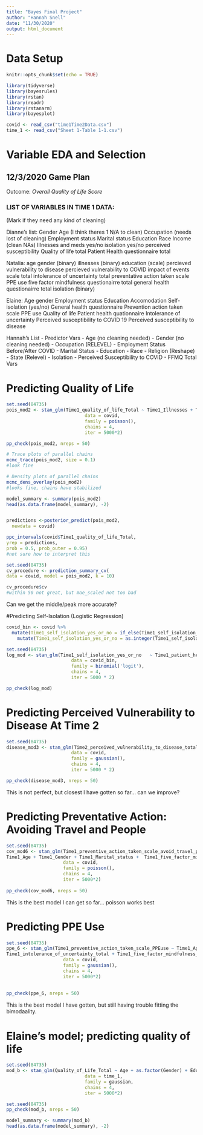 ```yaml
---
title: "Bayes Final Project"
author: "Hannah Snell"
date: "11/30/2020"
output: html_document
---
```

# Data Setup 
```r
knitr::opts_chunk$set(echo = TRUE)

library(tidyverse)
library(bayesrules)
library(rstan)
library(readr)
library(rstanarm)
library(bayesplot)
```

```r
covid <- read_csv("time1Time2Data.csv")
time_1 <- read_csv("Sheet 1-Table 1-1.csv")
```


# Variable EDA and Selection  

## 12/3/2020 Game Plan

Outcome: _Overall Quality of Life Score_

### LIST OF VARIABLES IN TIME 1 DATA: 
(Mark if they need any kind of cleaning)



Dianne's list:
Gender
Age (I think theres 1 N/A to clean)
Occupation (needs lost of cleaning)
Employment status
Marital status
Education
Race
Income (clean NAs)
Illnesses and meds yes/no
isolation yes/no
perceived susceptibility
Quality of life total
Patient Health questionnaire total



Natalia:
age 
gender (binary)
illnesses (binary)
education (scale)
percieved vulnerability to disease
percieved vulnerability to COVID
impact of events scale total
intolerance of uncertainty total
preventative action taken scale PPE use
five factor mindfulness questionairre total
general health questionairre total
isolation (binary)

Elaine: 
Age
gender 
Employment status
Education 
Accomodation 
Self-isolation (yes/no)
General health questionnaire 
Prevention action taken scale PPE use 
Quality of life 
Patient health quationnaire 
Intolerance of uncertainty 
Perceived susceptibility to COVID 19 
Perceived susceptibility to disease 










Hannah's List - Predictor Vars
- Age (no cleaning needed)
- Gender (no cleaning needed) 
- Occupation (RELEVEL)
- Employment Status Before/After COVID
- Marital Status
- Education
- Race
- Religion (Reshape)
- State (Relevel)
- Isolation
- Perceived Susceptibility to COVID
- FFMQ Total Vars 

# Predicting Quality of Life 

```r
set.seed(84735)
pois_mod2 <- stan_glm(Time1_quality_of_life_Total ~ Time1_Illnesses + Time1_general_health_quetionnaire_total + Time1_five_factor_mindfulness_questionnaire_total + Time1_Illnesses*Time1_general_health_quetionnaire_total + Time1_general_health_quetionnaire_total*Time1_five_factor_mindfulness_questionnaire_total + Time1_five_factor_mindfulness_questionnaire_total*Time1_Illnesses, 
                             data = covid,
                             family = poisson(),
                             chains = 4,
                             iter = 5000*2)

pp_check(pois_mod2, nreps = 50)

# Trace plots of parallel chains
mcmc_trace(pois_mod2, size = 0.1)
#look fine

# Density plots of parallel chains
mcmc_dens_overlay(pois_mod2)
#looks fine, chains have stabilized

model_summary <- summary(pois_mod2)
head(as.data.frame(model_summary), -2)


predictions <-posterior_predict(pois_mod2,
  newdata = covid)

ppc_intervals(covid$Time1_quality_of_life_Total,
yrep = predictions,
prob = 0.5, prob_outer = 0.95)
#not sure how to interpret this

set.seed(84735)
cv_procedure <- prediction_summary_cv(
data = covid, model = pois_mod2, k = 10)

cv_procedure$cv
#within 50 not great, but mae_scaled not too bad
```

Can we get the middle/peak more accurate?

#Predicting Self-Isolation (Logistic Regression)

```r
covid_bin <- covid %>%
  mutate(Time1_self_isolation_yes_or_no = if_else(Time1_self_isolation_yes_or_no == '1', '0', '1')) %>%
    mutate(Time1_self_isolation_yes_or_no = as.integer(Time1_self_isolation_yes_or_no))

set.seed(84735)
log_mod <- stan_glm(Time1_self_isolation_yes_or_no   ~ Time1_patient_health_questionnaire_total +  Time1_impact_of_events_scale_total + Time1_patient_health_questionnaire_total*Time1_impact_of_events_scale_total ,
                        data = covid_bin,
                        family = binomial('logit'),
                        chains = 4,
                        iter = 5000 * 2)

pp_check(log_mod)
```


# Predicting Perceived Vulnerability to Disease At Time 2

```r
set.seed(84735)
disease_mod3 <- stan_glm(Time2_perceived_vulnerability_to_disease_total ~ Time2_Illnesses + Time2_Meds + Time2_intolerance_of_uncertainty_total + Time2_impact_of_events_scale_total + Time2_Illnesses*Time2_Meds + Time2_intolerance_of_uncertainty_total*Time2_impact_of_events_scale_total,
                        data = covid,
                        family = gaussian(),
                        chains = 4,
                        iter = 5000 * 2)

pp_check(disease_mod3, nreps = 50)
```

This is not perfect, but closest I have gotten so far... can we improve?

# Predicting Preventative Action: Avoiding Travel and People

```r
set.seed(84735)
cov_mod6 <- stan_glm(Time1_preventive_action_taken_scale_avoid_travel_people ~
Time1_Age + Time1_Gender + Time1_Marital_status +  Time1_five_factor_mindfulness_questionnaire_total + Time1_Religious_Affiliation + Time1_Age*Time1_Marital_status,
                     data = covid,
                     family = poisson(),
                     chains = 4,
                     iter = 5000*2)
                       
pp_check(cov_mod6, nreps = 50)
```

This is the best model I can get so far... poisson works best 


# Predicting PPE Use

```r
set.seed(84735)
ppe_6 <- stan_glm(Time1_preventive_action_taken_scale_PPEuse ~ Time1_Age +
Time1_intolerance_of_uncertainty_total + Time1_five_factor_mindfulness_questionnaire_total +  Time1_intolerance_of_uncertainty_total:Time1_five_factor_mindfulness_questionnaire_total,
                     data = covid,
                     family = gaussian(),
                     chains = 4,
                     iter = 5000*2)
                       
                       
pp_check(ppe_6, nreps = 50)
```

This is the best model I have gotten, but still having trouble fitting the bimodaality.

# Elaine's model; predicting quality of life
```r
set.seed(84735)
mod_b <- stan_glm(Quality_of_Life_Total ~ Age + as.factor(Gender) + Education +  Intolerance_of_Uncertainty_Total + Patient_Health_Questionnaire_Total + General_Health_Questionnaire_Negative_Total + Perceived_Vulnerability_to_Disease_Total,
                             data = time_1,
                             family = gaussian,
                             chains = 4,
                             iter = 5000*2)

set.seed(84735)
pp_check(mod_b, nreps = 50)

model_summary <- summary(mod_b)
head(as.data.frame(model_summary), -2)
```

